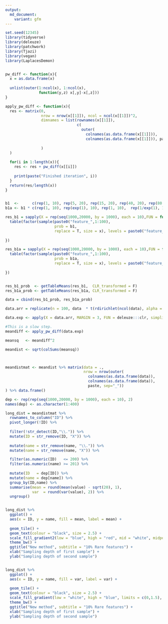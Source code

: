 ```yaml
---
output:
  md_document:
    variant: gfm
---
```


```r
set.seed(12345)
library(tidyverse)
library(deleuze)
library(patchwork)
library(Tjazi)
library(vegan)
library(LaplacesDemon)


pw_diff <- function(x){
  x = as.data.frame(x)
  
  unlist(outer(1:ncol(x), 1:ncol(x), 
               function(y,z) x[,y]-x[,z]))
}

apply_pw_diff <- function(x){
  res <- matrix(0, 
                nrow = nrow(x[[1]]), ncol = ncol(x[[1]])^2, 
                dimnames = list(rownames(x[[1]]), 
                                c(
                                  outer(
                                    colnames(as.data.frame(x[[1]])), 
                                    colnames(as.data.frame(x[[1]])), paste, sep="_"))
                                
                )
  )
  
  for(i in 1:length(x)){
    res <- res + pw_diff(x[[i]])
    
    print(paste("Finished iteration", i))
  }
  return(res/length(x))
}



```

```r


b1  <-      c(rep(1, 10), rep(5, 20), rep(15, 20), rep(40, 20), rep(80, 20), rep(100, 5), rep(250, 5) )
b1a <- b1 * c(rep(1, 10), rep(exp(1), 10), rep(1, 10),  rep(1/exp(1), 10), rep(1, 60) ) 

res_b1 = sapply(X = rep(seq(1000,20000, by = 1000), each = 10),FUN = function(x){
  table(factor(sample(paste0("feature_",1:100), 
                      prob = b1, 
                      replace = T, size = x), levels = paste0("feature_",1:100)))
  
})

res_b1a = sapply(X = rep(seq(1000,20000, by = 1000), each = 10),FUN = function(x){
  table(factor(sample(paste0("feature_",1:100), 
                      prob = b1a, 
                      replace = T, size = x), levels = paste0("feature_",1:100)))
  
})


res_b1_prob  <- getTableMeans(res_b1,  CLR_transformed = F)
res_b1a_prob <- getTableMeans(res_b1a, CLR_transformed = F)

data = cbind(res_b1_prob, res_b1a_prob)

data.arr = replicate(n = 100, data  * t(rdirichlet(ncol(data), alpha = rep(4, nrow(data)))))

data.exp <- apply(X = data.arr, MARGIN = 3, FUN = deleuze:::clr, simplify = F)

```

```r
#This is a slow step.
meandiff <- apply_pw_diff(data.exp)
```


```r

meansq   <- meandiff^2

meandist <- sqrt(colSums(meansq))



meandistmat <- meandist %>% matrix(data = ., 
                                   nrow = nrow(outer(
                                     colnames(as.data.frame(data)), 
                                     colnames(as.data.frame(data)), 
                                     paste, sep="_"))
) %>% data.frame()


```



```r

dep <- rep(rep(seq(1000,20000, by = 1000), each = 10), 2)
names(dep) <- as.character(1:400)          

long_dist = meandistmat %>% 
  rownames_to_column("ID") %>% 
  pivot_longer(!ID) %>% 
  
  filter(!str_detect(ID,"\\.")) %>% 
  mutate(ID = str_remove(ID, "X")) %>% 
  
  mutate(name = str_remove(name, "\\.")) %>% 
  mutate(name = str_remove(name, "X")) %>% 

  filter(as.numeric(ID)   <= 200) %>% 
  filter(as.numeric(name) >= 201) %>% 
  
  mutate(ID   = dep[ID]) %>% 
  mutate(name = dep[name]) %>% 
  group_by(ID,name) %>% 
  summarise(mean = round(mean(value) - sqrt(20), 1),
            var  = round(var(value), 2)) %>% 
  ungroup()


long_dist %>% 
  ggplot() +
  aes(x = ID, y = name, fill = mean, label = mean) +
  
  geom_tile() +
  geom_text(colour = "black", size = 2.5) +
  scale_fill_gradient2(low = "blue", high = "red", mid = "white", midpoint = 0, limits = c(-1,3), "Delta from true mean") +
  theme_bw() +
  ggtitle("New method", subtitle = "10% Rare features") +
  xlab("Sampling depth of first sample") +
  ylab("Sampling depth of second sample")


long_dist %>% 
  ggplot() +
  aes(x = ID, y = name, fill = var, label = var) +
  
  geom_tile() +
  geom_text(colour = "black", size = 2.5) +
  scale_fill_gradient(low = "white", high = "blue", limits = c(0,1.5), "Variance") +
  theme_bw() +
  ggtitle("New method", subtitle = "10% Rare features") +
  xlab("Sampling depth of first sample") +
  ylab("Sampling depth of second sample")

```
